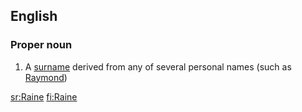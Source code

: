 ==English==

===Proper noun===
{{en-proper noun}}

# A [[surname]] derived from any of several personal names (such as [[Raymond]])

[[sr:Raine]]
[[fi:Raine]]